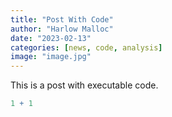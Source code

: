 ```yaml
---
title: "Post With Code"
author: "Harlow Malloc"
date: "2023-02-13"
categories: [news, code, analysis]
image: "image.jpg"
---
```


This is a post with executable code.

```r
1 + 1
```
